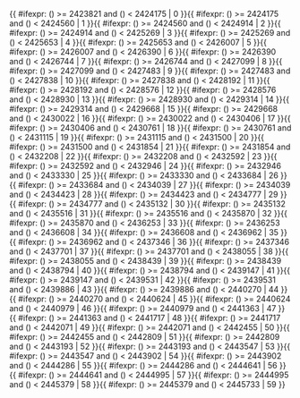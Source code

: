 <includeonly>{{ #ifexpr: ({{{1}}}) >= 2423821 and ({{{1}}}) < 2424175 | 0 }}{{ #ifexpr: ({{{1}}}) >= 2424175 and ({{{1}}}) < 2424560 | 1 }}{{ #ifexpr: ({{{1}}}) >= 2424560 and ({{{1}}}) < 2424914 | 2 }}{{ #ifexpr: ({{{1}}}) >= 2424914 and ({{{1}}}) < 2425269 | 3 }}{{ #ifexpr: ({{{1}}}) >= 2425269 and ({{{1}}}) < 2425653 | 4 }}{{ #ifexpr: ({{{1}}}) >= 2425653 and ({{{1}}}) < 2426007 | 5 }}{{ #ifexpr: ({{{1}}}) >= 2426007 and ({{{1}}}) < 2426390 | 6 }}{{ #ifexpr: ({{{1}}}) >= 2426390 and ({{{1}}}) < 2426744 | 7 }}{{ #ifexpr: ({{{1}}}) >= 2426744 and ({{{1}}}) < 2427099 | 8 }}{{ #ifexpr: ({{{1}}}) >= 2427099 and ({{{1}}}) < 2427483 | 9 }}{{ #ifexpr: ({{{1}}}) >= 2427483 and ({{{1}}}) < 2427838 | 10 }}{{ #ifexpr: ({{{1}}}) >= 2427838 and ({{{1}}}) < 2428192 | 11 }}{{ #ifexpr: ({{{1}}}) >= 2428192 and ({{{1}}}) < 2428576 | 12 }}{{ #ifexpr: ({{{1}}}) >= 2428576 and ({{{1}}}) < 2428930 | 13 }}{{ #ifexpr: ({{{1}}}) >= 2428930 and ({{{1}}}) < 2429314 | 14 }}{{ #ifexpr: ({{{1}}}) >= 2429314 and ({{{1}}}) < 2429668 | 15 }}{{ #ifexpr: ({{{1}}}) >= 2429668 and ({{{1}}}) < 2430022 | 16 }}{{ #ifexpr: ({{{1}}}) >= 2430022 and ({{{1}}}) < 2430406 | 17 }}{{ #ifexpr: ({{{1}}}) >= 2430406 and ({{{1}}}) < 2430761 | 18 }}{{ #ifexpr: ({{{1}}}) >= 2430761 and ({{{1}}}) < 2431115 | 19 }}{{ #ifexpr: ({{{1}}}) >= 2431115 and ({{{1}}}) < 2431500 | 20 }}{{ #ifexpr: ({{{1}}}) >= 2431500 and ({{{1}}}) < 2431854 | 21 }}{{ #ifexpr: ({{{1}}}) >= 2431854 and ({{{1}}}) < 2432208 | 22 }}{{ #ifexpr: ({{{1}}}) >= 2432208 and ({{{1}}}) < 2432592 | 23 }}{{ #ifexpr: ({{{1}}}) >= 2432592 and ({{{1}}}) < 2432946 | 24 }}{{ #ifexpr: ({{{1}}}) >= 2432946 and ({{{1}}}) < 2433330 | 25 }}{{ #ifexpr: ({{{1}}}) >= 2433330 and ({{{1}}}) < 2433684 | 26 }}{{ #ifexpr: ({{{1}}}) >= 2433684 and ({{{1}}}) < 2434039 | 27 }}{{ #ifexpr: ({{{1}}}) >= 2434039 and ({{{1}}}) < 2434423 | 28 }}{{ #ifexpr: ({{{1}}}) >= 2434423 and ({{{1}}}) < 2434777 | 29 }}{{ #ifexpr: ({{{1}}}) >= 2434777 and ({{{1}}}) < 2435132 | 30 }}{{ #ifexpr: ({{{1}}}) >= 2435132 and ({{{1}}}) < 2435516 | 31 }}{{ #ifexpr: ({{{1}}}) >= 2435516 and ({{{1}}}) < 2435870 | 32 }}{{ #ifexpr: ({{{1}}}) >= 2435870 and ({{{1}}}) < 2436253 | 33 }}{{ #ifexpr: ({{{1}}}) >= 2436253 and ({{{1}}}) < 2436608 | 34 }}{{ #ifexpr: ({{{1}}}) >= 2436608 and ({{{1}}}) < 2436962 | 35 }}{{ #ifexpr: ({{{1}}}) >= 2436962 and ({{{1}}}) < 2437346 | 36 }}{{ #ifexpr: ({{{1}}}) >= 2437346 and ({{{1}}}) < 2437701 | 37 }}{{ #ifexpr: ({{{1}}}) >= 2437701 and ({{{1}}}) < 2438055 | 38 }}{{ #ifexpr: ({{{1}}}) >= 2438055 and ({{{1}}}) < 2438439 | 39 }}{{ #ifexpr: ({{{1}}}) >= 2438439 and ({{{1}}}) < 2438794 | 40 }}{{ #ifexpr: ({{{1}}}) >= 2438794 and ({{{1}}}) < 2439147 | 41 }}{{ #ifexpr: ({{{1}}}) >= 2439147 and ({{{1}}}) < 2439531 | 42 }}{{ #ifexpr: ({{{1}}}) >= 2439531 and ({{{1}}}) < 2439886 | 43 }}{{ #ifexpr: ({{{1}}}) >= 2439886 and ({{{1}}}) < 2440270 | 44 }}{{ #ifexpr: ({{{1}}}) >= 2440270 and ({{{1}}}) < 2440624 | 45 }}{{ #ifexpr: ({{{1}}}) >= 2440624 and ({{{1}}}) < 2440979 | 46 }}{{ #ifexpr: ({{{1}}}) >= 2440979 and ({{{1}}}) < 2441363 | 47 }}{{ #ifexpr: ({{{1}}}) >= 2441363 and ({{{1}}}) < 2441717 | 48 }}{{ #ifexpr: ({{{1}}}) >= 2441717 and ({{{1}}}) < 2442071 | 49 }}{{ #ifexpr: ({{{1}}}) >= 2442071 and ({{{1}}}) < 2442455 | 50 }}{{ #ifexpr: ({{{1}}}) >= 2442455 and ({{{1}}}) < 2442809 | 51 }}{{ #ifexpr: ({{{1}}}) >= 2442809 and ({{{1}}}) < 2443193 | 52 }}{{ #ifexpr: ({{{1}}}) >= 2443193 and ({{{1}}}) < 2443547 | 53 }}{{ #ifexpr: ({{{1}}}) >= 2443547 and ({{{1}}}) < 2443902 | 54 }}{{ #ifexpr: ({{{1}}}) >= 2443902 and ({{{1}}}) < 2444286 | 55 }}{{ #ifexpr: ({{{1}}}) >= 2444286 and ({{{1}}}) < 2444641 | 56 }}{{ #ifexpr: ({{{1}}}) >= 2444641 and ({{{1}}}) < 2444995 | 57 }}{{ #ifexpr: ({{{1}}}) >= 2444995 and ({{{1}}}) < 2445379 | 58 }}{{ #ifexpr: ({{{1}}}) >= 2445379 and ({{{1}}}) < 2445733 | 59 }}</includeonly><noinclude>{{Chinese calendar/doc}}
[[Category:農曆模板|{{PAGENAME}}]]</noinclude>